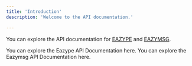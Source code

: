 ---
title: 'Introduction'
description: 'Welcome to the API documentation.'

---

You can explore the API documentation for [EAZYPE](https://eazype.com) and [EAZYMSG](https://eazymsg.com).


<CardGroup cols={1}>
  <Card title="Eazype API documentation" icon="link" href="eazype-api/introduction" arrow="true" cta="Click here">
    You can explore the Eazype API Documentation here.
  </Card>
  <Card title="Eazymsg API documentation" icon="link" href="eazymsg-api/introduction" arrow="true" cta="Click here">
    You can explore the Eazymsg API Documentation here.
  </Card>
</CardGroup>